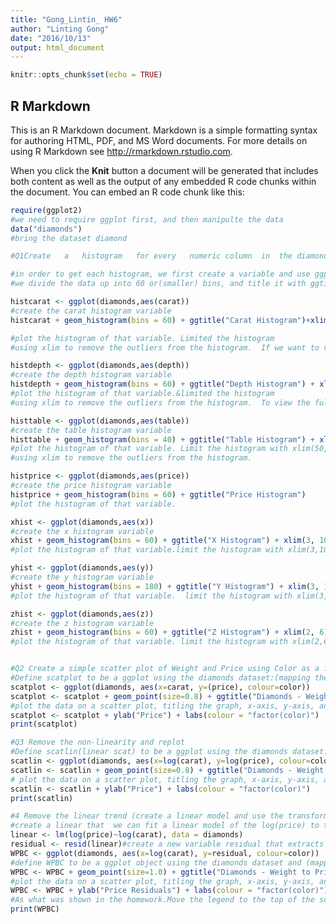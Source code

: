 ```yaml
---
title: "Gong_Lintin_ HW6"
author: "Linting Gong"
date: "2016/10/13"
output: html_document
---
```


```r
knitr::opts_chunk$set(echo = TRUE)
```

## R Markdown

This is an R Markdown document. Markdown is a simple formatting syntax for authoring HTML, PDF, and MS Word documents. For more details on using R Markdown see <http://rmarkdown.rstudio.com>.

When you click the **Knit** button a document will be generated that includes both content as well as the output of any embedded R code chunks within the document. You can embed an R code chunk like this:

```r
require(ggplot2)
#we need to require ggplot first, and then manipulte the data 
data("diamonds")
#bring the dataset diamond 

#Q1Create	a	histogram	for	every	numeric	column	in	the	diamonds	dataset

#in order to get each histogram, we first create a variable and use ggplot &dataset 
#we divide the data up into 60 or(smaller) bins, and title it with ggtitle (function)

histcarat <- ggplot(diamonds,aes(carat))
#create the carat histogram variable 
histcarat + geom_histogram(bins = 60) + ggtitle("Carat Histogram")+xlim(0, 3)

#plot the histogram of that variable. Limited the histogram
#using xlim to remove the outliers from the histogram.  If we want to view the full histogram, we can remove the + xlim(0, 3)

histdepth <- ggplot(diamonds,aes(depth))
#create the depth histogram variable 
histdepth + geom_histogram(bins = 60) + ggtitle("Depth Histogram") + xlim(55, 70)
#plot the histogram of that variable.&limited the histogram
#using xlim to remove the outliers from the histogram.  To view the full histogram, remove the + xlim(55, 70)

histtable <- ggplot(diamonds,aes(table))
#create the table histogram variable 
histtable + geom_histogram(bins = 40) + ggtitle("Table Histogram") + xlim(50, 70)
#plot the histogram of that variable. Limit the histogram with xlim(50, 70)
#using xlim to remove the outliers from the histogram.  

histprice <- ggplot(diamonds,aes(price))
#create the price histogram variable 
histprice + geom_histogram(bins = 60) + ggtitle("Price Histogram")
#plot the histogram of that variable.

xhist <- ggplot(diamonds,aes(x))
#create the x histogram variable 
xhist + geom_histogram(bins = 60) + ggtitle("X Histogram") + xlim(3, 10)
#plot the histogram of that variable.limit the histogram with xlim(3,10)

yhist <- ggplot(diamonds,aes(y))
#create the y histogram variable 
yhist + geom_histogram(bins = 180) + ggtitle("Y Histogram") + xlim(3, 10)
#plot the histogram of that variable.  limit the histogram with xlim(3,10)

zhist <- ggplot(diamonds,aes(z))
#create the z histogram variable 
zhist + geom_histogram(bins = 60) + ggtitle("Z Histogram") + xlim(2, 6)
#plot the histogram of that variable. limit the histogram with xlim(2,6)


#Q2 Create a simple scatter plot of Weight and Price using Color as a facet.
#Define scatplot to be a ggplot using the diamonds dataset:(mapping the x axis to'carat'&y axis to 'price'and colour to color)
scatplot <- ggplot(diamonds, aes(x=carat, y=(price), colour=color))
scatplot <- scatplot + geom_point(size=0.8) + ggtitle("Diamonds - Weight to Price by Color",colour="blue") + xlab("Weight")
#plot the data on a scatter plot, titling the graph, x-axis, y-axis, and key as appropriate(reschedual the size of the points)
scatplot <- scatplot + ylab("Price") + labs(colour = "factor(color)")
print(scatplot) 

#Q3 Remove the non-linearity and replot
#Define scatlin(linear scat) to be a ggplot using the diamonds dataset:(mapping the x axis to the log(carat), the y axis to the log(price), and colour to color)
scatlin <- ggplot(diamonds, aes(x=log(carat), y=log(price), colour=color))
scatlin <- scatlin + geom_point(size=0.8) + ggtitle("Diamonds - Weight to Price (Linear)") + xlab("Weight")
# plot the data on a scatter plot, titling the graph, x-axis, y-axis, and key as appropriate
scatlin <- scatlin + ylab("Price") + labs(colour = "factor(color)")
print(scatlin) 

#4 Remove the linear trend (create a linear model and use the transformed weight on the x-axis and the residuals on the y-axis)
#create a linear that  we can fit a linear model of the log(price) to the log(carat) within the diamonds dataset
linear <- lm(log(price)~log(carat), data = diamonds)
residual <- resid(linear)#create a new variable residual that extracts model residuals from it
WPBC <- ggplot(diamonds, aes(x=log(carat), y=residual, colour=color))
#define WPBC to be a ggplot object using the diamonds dataset and (mapping the x axis to the log(carat), the y axis to residual, and the colour to color)
WPBC <- WPBC + geom_point(size=1.0) + ggtitle("Diamonds - Weight to Price by Color") + xlab("Weight")
#plot the data on a scatter plot, titling the graph, x-axis, y-axis, and key as appropriate(reschedual the size of point)
WPBC <- WPBC + ylab("Price Residuals") + labs(colour = "factor(color)") + theme(legend.position="top")
#As what was shown in the homework.Move the legend to the top of the scatterplot to match the example
print(WPBC)









```


